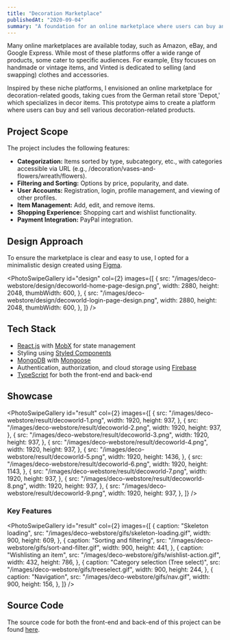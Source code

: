 ```yaml
---
title: "Decoration Marketplace"
publishedAt: "2020-09-04"
summary: "A foundation for an online marketplace where users can buy and sell decoration-related goods."
---
```


Many online marketplaces are available today, such as Amazon, eBay, and Google Express. While most of these platforms offer a wide range of products, some cater to specific audiences. For example, Etsy focuses on handmade or vintage items, and Vinted is dedicated to selling (and swapping) clothes and accessories.

Inspired by these niche platforms, I envisioned an online marketplace for decoration-related goods, taking cues from the German retail store 'Depot,' which specializes in decor items. This prototype aims to create a platform where users can buy and sell various decoration-related products.

## Project Scope

The project includes the following features:

- **Categorization:** Items sorted by type, subcategory, etc., with categories accessible via URL (e.g., /decoration/vases-and-flowers/wreath/flowers).
- **Filtering and Sorting:** Options by price, popularity, and date.
- **User Accounts:** Registration, login, profile management, and viewing of other profiles.
- **Item Management:** Add, edit, and remove items.
- **Shopping Experience:** Shopping cart and wishlist functionality.
- **Payment Integration:** PayPal integration.

## Design Approach

To ensure the marketplace is clear and easy to use, I opted for a minimalistic design created using [Figma](https://www.figma.com/).

<PhotoSwipeGallery
  id="design"
  col={2}
  images={[
    {
      src: "/images/deco-webstore/design/decoworld-home-page-design.png",
      width: 2880,
      height: 2048,
      thumbWidth: 600,
    },
    {
      src: "/images/deco-webstore/design/decoworld-login-page-design.png",
      width: 2880,
      height: 2048,
      thumbWidth: 600,
    },
  ]}
/>

## Tech Stack

- [React.js](https://reactjs.org/) with [MobX](https://mobx.js.org/README.html) for state management
- Styling using [Styled Components](https://styled-components.com/)
- [MongoDB](https://www.mongodb.com/) with [Mongoose](https://mongoosejs.com/)
- Authentication, authorization, and cloud storage using [Firebase](https://firebase.google.com/)
- [TypeScript](https://www.typescriptlang.org/) for both the front-end and back-end

## Showcase

<PhotoSwipeGallery
  id="result"
  col={2}
  images={[
    {
      src: "/images/deco-webstore/result/decoworld-1.png",
      width: 1920,
      height: 937,
    },
    {
      src: "/images/deco-webstore/result/decoworld-2.png",
      width: 1920,
      height: 937,
    },
    {
      src: "/images/deco-webstore/result/decoworld-3.png",
      width: 1920,
      height: 937,
    },
    {
      src: "/images/deco-webstore/result/decoworld-4.png",
      width: 1920,
      height: 937,
    },
    {
      src: "/images/deco-webstore/result/decoworld-5.png",
      width: 1920,
      height: 1436,
    },
    {
      src: "/images/deco-webstore/result/decoworld-6.png",
      width: 1920,
      height: 1143,
    },
    {
      src: "/images/deco-webstore/result/decoworld-7.png",
      width: 1920,
      height: 937,
    },
    {
      src: "/images/deco-webstore/result/decoworld-8.png",
      width: 1920,
      height: 937,
    },
    {
      src: "/images/deco-webstore/result/decoworld-9.png",
      width: 1920,
      height: 937,
    },
  ]}
/>

### Key Features

<PhotoSwipeGallery
  id="result"
  col={2}
  images={[
    {
      caption: "Skeleton loading",
      src: "/images/deco-webstore/gifs/skeleton-loading.gif",
      width: 900,
      height: 609,
    },
    {
      caption: "Sorting and filtering",
      src: "/images/deco-webstore/gifs/sort-and-filter.gif",
      width: 900,
      height: 441,
    },
    {
      caption: "Wishlisting an item",
      src: "/images/deco-webstore/gifs/wishlist-action.gif",
      width: 432,
      height: 786,
    },
    {
      caption: "Category selection (Tree select)",
      src: "/images/deco-webstore/gifs/treeselect.gif",
      width: 900,
      height: 244,
    },
    {
      caption: "Navigation",
      src: "/images/deco-webstore/gifs/nav.gif",
      width: 900,
      height: 156,
    },
  ]}
/>

## Source Code

The source code for both the front-end and back-end of this project can be found [here](https://github.com/DewitteRuben/reactjs_decoration_webshop_2020).
